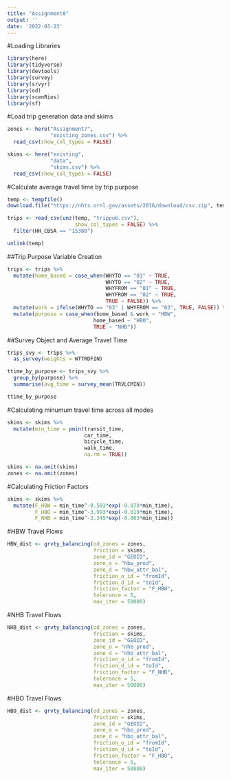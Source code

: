 ```yaml
---
title: "Assignment8"
output: ''
date: '2022-03-23'
---
```

#Loading Libraries
```r
library(here)
library(tidyverse)
library(devtools)
library(survey)
library(srvyr)
library(od)
library(scenRios)
library(sf)
```
#Load trip generation data and skims
```r
zones <- here("Assignment7",
              "existing_zones.csv") %>%
  read_csv(show_col_types = FALSE)

skims <- here("existing",
              "data",
              "skims.csv") %>%
  read_csv(show_col_types = FALSE)
```

#Calculate average travel time by trip purpose
```r
temp <- tempfile()
download.file("https://nhts.ornl.gov/assets/2016/download/csv.zip", temp)

trips <- read_csv(unz(temp, "trippub.csv"), 
                      show_col_types = FALSE) %>%
  filter(HH_CBSA == "15380")

unlink(temp)
```
##Trip Purpose Variable Creation
```r
trips <- trips %>%
  mutate(home_based = case_when(WHYTO == "01" ~ TRUE,
                                WHYTO == "02" ~ TRUE,
                                WHYFROM == "01" ~ TRUE,
                                WHYFROM == "02" ~ TRUE,
                                TRUE ~ FALSE)) %>%
  mutate(work = ifelse(WHYTO == "03" | WHYFROM == "03", TRUE, FALSE)) %>%
  mutate(purpose = case_when(home_based & work ~ "HBW",
                            home_based ~ "HBO",
                            TRUE ~ "NHB"))
```
##Survey Object and Average Travel Time
```r
trips_svy <- trips %>%
  as_survey(weights = WTTRDFIN)

ttime_by_purpose <- trips_svy %>%
  group_by(purpose) %>%
  summarise(avg_time = survey_mean(TRVLCMIN))

ttime_by_purpose
```

#Calculating minumum travel time across all modes
```r
skims <- skims %>%
  mutate(min_time = pmin(transit_time, 
                         car_time,
                         bicycle_time,
                         walk_time,
                         na.rm = TRUE))

skims <- na.omit(skims)
zones <- na.omit(zones)
```

#Calculating Friction Factors
```r
skims <- skims %>%
  mutate(F_HBW = min_time^-0.503*exp(-0.078*min_time),
         F_HBO = min_time^-3.993*exp(-0.019*min_time),
         F_NHB = min_time^-3.345*exp(-0.003*min_time)) 
```

#HBW Travel Flows
```r
HBW_dist <- grvty_balancing(od_zones = zones,
                            friction = skims,
                            zone_id = "GEOID",
                            zone_o = "hbw_prod",
                            zone_d = "hbw_attr_bal",
                            friction_o_id = "fromId",
                            friction_d_id = "toId",
                            friction_factor = "F_HBW",
                            tolerance = 5,
                            max_iter = 50000)
```

#NHB Travel Flows
```r
NHB_dist <- grvty_balancing(od_zones = zones,
                            friction = skims,
                            zone_id = "GEOID",
                            zone_o = "nhb_prod",
                            zone_d = "nhb_attr_bal",
                            friction_o_id = "fromId",
                            friction_d_id = "toId",
                            friction_factor = "F_NHB",
                            tolerance = 5,
                            max_iter = 50000)
```

#HBO Travel Flows
```r
HBO_dist <- grvty_balancing(od_zones = zones,
                            friction = skims,
                            zone_id = "GEOID",
                            zone_o = "hbo_prod",
                            zone_d = "hbo_attr_bal",
                            friction_o_id = "fromId",
                            friction_d_id = "toId",
                            friction_factor = "F_HBO",
                            tolerance = 5,
                            max_iter = 50000)
```